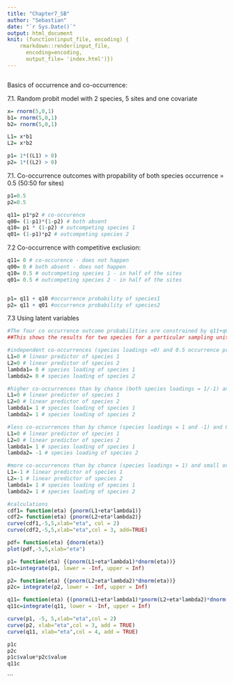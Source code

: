 ```yaml
---
title: "Chapter7_SB"
author: "Sebastian"
date: "`r Sys.Date()`"
output: html_document
knit: (function(input_file, encoding) {
    rmarkdown::render(input_file,
      encoding=encoding,
      output_file= 'index.html')})
---
```


```r

```

Basics of occurrence and co-occurrence:

7.1. Random probit model with 2 species, 5 sites and one covariate

```r
x= rnorm(5,0,1)
b1= rnorm(5,0,1)
b2= rnorm(5,0,1)

L1= x*b1
L2= x*b2

p1= 1*((L1) > 0)
p2= 1*((L2) > 0)


```


7.1. Co-occurrence outcomes with propability of both species occurrence = 0.5 (50:50 for sites)
```r
p1=0.5
p2=0.5

q11= p1*p2 # co-occurence
q00= (1-p1)*(1-p2) # both absent
q10= p1 * (1-p2) # outcompeting species 1
q01= (1-p1)*p2 # outcompeting species 2

```

7.2 Co-occurrence with competitive exclusion: 
```r
q11= 0 # co-occurence - does not happen
q00= 0 # both absent - does not happen
q10= 0.5 # outcompeting species 1 - in half of the sites
q01= 0.5 # outcompeting species 2 - in half of the sites


p1= q11 + q10 #occurrence probability of species1
p2= q11 + q01 #occurrence probability of species2
```


7.3 Using latent variables
```r
#The four co occurrence outcome probabilities are constrained by q11+q00+q10+q01 = 1
##This shows the results for two species for a particular sampling unit

#independent co-occurrences (species loadings =0) and 0.5 occurrence probability due to L=0
L1=0 # linear predictor of species 1
L2=0 # linear predictor of species 2
lambda1= 0 # species loading of species 1
lambda2= 0 # species loading of species 2

#higher co-occurrences than by chance (both species loadings = 1/-1) and 0.5 occurrence probability due to L=0
L1=0 # linear predictor of species 1
L2=0 # linear predictor of species 2
lambda1= 1 # species loading of species 1
lambda2= 1 # species loading of species 2

#less co-occurrences than by chance (species loadings = 1 and -1) and 0.5 occurrence probability due to L=0
L1=0 # linear predictor of species 1
L2=0 # linear predictor of species 2
lambda1= 1 # species loading of species 1
lambda2= -1 # species loading of species 2

#more co-occurrences than by chance (species loadings = 1) and small occurrence probability due to L= -1 (=rarer species in this sampling unit?) = positive influence of species loadings 
L1=-1 # linear predictor of species 1
L2=-1 # linear predictor of species 2
lambda1= 1 # species loading of species 1
lambda2= 1 # species loading of species 2

#calculations
cdf1= function(eta) {pnorm(L1+eta*lambda1)}
cdf2= function(eta) {pnorm(L2+eta*lambda2)}
curve(cdf1,-5,5,xlab="eta", col = 2)
curve(cdf2,-5,5,xlab="eta",col = 3, add=TRUE)

pdf= function(eta) {dnorm(eta)}
plot(pdf,-5,5,xlab="eta")

p1= function(eta) {(pnorm(L1+eta*lambda1)*dnorm(eta))} 
p1c=integrate(p1, lower = -Inf, upper = Inf)

p2= function(eta) {(pnorm(L2+eta*lambda2)*dnorm(eta))}
p2c= integrate(p2, lower = -Inf, upper = Inf)

q11= function(eta) {(pnorm(L1+eta*lambda1)*pnorm(L2+eta*lambda2)*dnorm(eta))}
q11c=integrate(q11, lower = -Inf, upper = Inf)

curve(p1, -5, 5,xlab="eta",col = 2)
curve(p2, xlab="eta",col = 3, add = TRUE)
curve(q11, xlab="eta",col = 4, add = TRUE)

p1c
p2c
p1c$value*p2c$value
q11c


```
```


